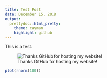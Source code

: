```yaml
---
title: Test Post
date: December 15, 2018
output: 
  prettydoc::html_pretty:
    theme: cayman
    highlight: github
---
```


This is a test.

![Thanks GitHub for hosting my website!](../images/github-pages.jpg)


```r
plot(rnorm(100))

```